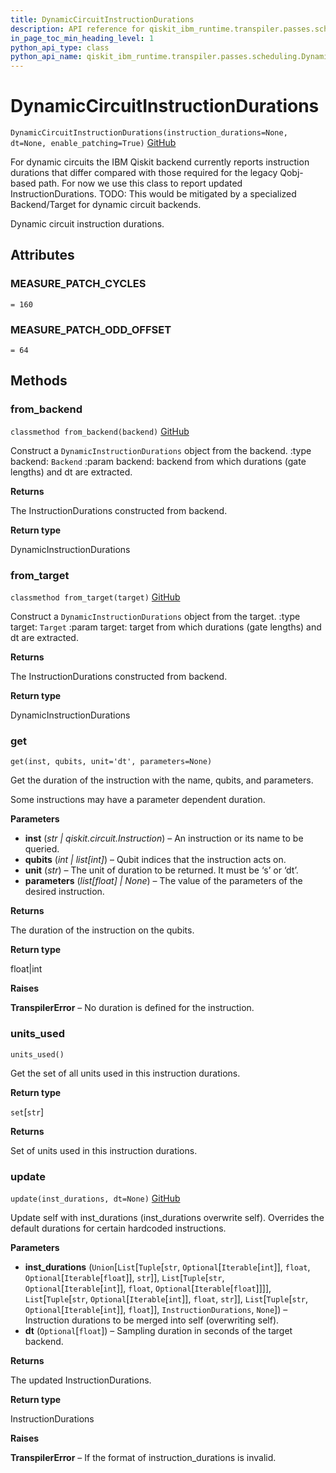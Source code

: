 ```yaml
---
title: DynamicCircuitInstructionDurations
description: API reference for qiskit_ibm_runtime.transpiler.passes.scheduling.DynamicCircuitInstructionDurations
in_page_toc_min_heading_level: 1
python_api_type: class
python_api_name: qiskit_ibm_runtime.transpiler.passes.scheduling.DynamicCircuitInstructionDurations
---
```


# DynamicCircuitInstructionDurations

<span id="qiskit_ibm_runtime.transpiler.passes.scheduling.DynamicCircuitInstructionDurations" />

`DynamicCircuitInstructionDurations(instruction_durations=None, dt=None, enable_patching=True)` [GitHub](https://github.com/Qiskit/qiskit-ibm-runtime/tree/main/qiskit_ibm_runtime/transpiler/passes/scheduling/utils.py#L137-L327 "view source code")

For dynamic circuits the IBM Qiskit backend currently reports instruction durations that differ compared with those required for the legacy Qobj-based path. For now we use this class to report updated InstructionDurations. TODO: This would be mitigated by a specialized Backend/Target for dynamic circuit backends.

Dynamic circuit instruction durations.

## Attributes

<span id="qiskit_ibm_runtime.transpiler.passes.scheduling.DynamicCircuitInstructionDurations.MEASURE_PATCH_CYCLES" />

### MEASURE\_PATCH\_CYCLES

`= 160`

<span id="qiskit_ibm_runtime.transpiler.passes.scheduling.DynamicCircuitInstructionDurations.MEASURE_PATCH_ODD_OFFSET" />

### MEASURE\_PATCH\_ODD\_OFFSET

`= 64`

## Methods

### from\_backend

<span id="qiskit_ibm_runtime.transpiler.passes.scheduling.DynamicCircuitInstructionDurations.from_backend" />

`classmethod from_backend(backend)` [GitHub](https://github.com/Qiskit/qiskit-ibm-runtime/tree/main/qiskit_ibm_runtime/transpiler/passes/scheduling/utils.py#L159-L171 "view source code")

Construct a `DynamicInstructionDurations` object from the backend. :type backend: `Backend` :param backend: backend from which durations (gate lengths) and dt are extracted.

**Returns**

The InstructionDurations constructed from backend.

**Return type**

DynamicInstructionDurations

### from\_target

<span id="qiskit_ibm_runtime.transpiler.passes.scheduling.DynamicCircuitInstructionDurations.from_target" />

`classmethod from_target(target)` [GitHub](https://github.com/Qiskit/qiskit-ibm-runtime/tree/main/qiskit_ibm_runtime/transpiler/passes/scheduling/utils.py#L173-L190 "view source code")

Construct a `DynamicInstructionDurations` object from the target. :type target: `Target` :param target: target from which durations (gate lengths) and dt are extracted.

**Returns**

The InstructionDurations constructed from backend.

**Return type**

DynamicInstructionDurations

### get

<span id="qiskit_ibm_runtime.transpiler.passes.scheduling.DynamicCircuitInstructionDurations.get" />

`get(inst, qubits, unit='dt', parameters=None)`

Get the duration of the instruction with the name, qubits, and parameters.

Some instructions may have a parameter dependent duration.

**Parameters**

*   **inst** (*str | qiskit.circuit.Instruction*) – An instruction or its name to be queried.
*   **qubits** (*int | list\[int]*) – Qubit indices that the instruction acts on.
*   **unit** (*str*) – The unit of duration to be returned. It must be ‘s’ or ‘dt’.
*   **parameters** (*list\[float] | None*) – The value of the parameters of the desired instruction.

**Returns**

The duration of the instruction on the qubits.

**Return type**

float|int

**Raises**

**TranspilerError** – No duration is defined for the instruction.

### units\_used

<span id="qiskit_ibm_runtime.transpiler.passes.scheduling.DynamicCircuitInstructionDurations.units_used" />

`units_used()`

Get the set of all units used in this instruction durations.

**Return type**

`set`\[`str`]

**Returns**

Set of units used in this instruction durations.

### update

<span id="qiskit_ibm_runtime.transpiler.passes.scheduling.DynamicCircuitInstructionDurations.update" />

`update(inst_durations, dt=None)` [GitHub](https://github.com/Qiskit/qiskit-ibm-runtime/tree/main/qiskit_ibm_runtime/transpiler/passes/scheduling/utils.py#L192-L238 "view source code")

Update self with inst\_durations (inst\_durations overwrite self). Overrides the default durations for certain hardcoded instructions.

**Parameters**

*   **inst\_durations** (`Union`\[`List`\[`Tuple`\[`str`, `Optional`\[`Iterable`\[`int`]], `float`, `Optional`\[`Iterable`\[`float`]], `str`]], `List`\[`Tuple`\[`str`, `Optional`\[`Iterable`\[`int`]], `float`, `Optional`\[`Iterable`\[`float`]]]], `List`\[`Tuple`\[`str`, `Optional`\[`Iterable`\[`int`]], `float`, `str`]], `List`\[`Tuple`\[`str`, `Optional`\[`Iterable`\[`int`]], `float`]], `InstructionDurations`, `None`]) – Instruction durations to be merged into self (overwriting self).
*   **dt** (`Optional`\[`float`]) – Sampling duration in seconds of the target backend.

**Returns**

The updated InstructionDurations.

**Return type**

InstructionDurations

**Raises**

**TranspilerError** – If the format of instruction\_durations is invalid.

